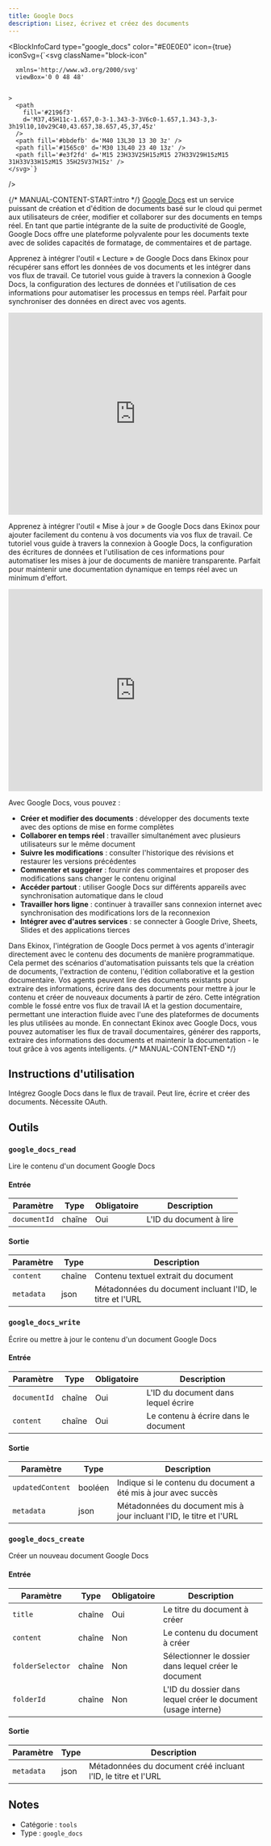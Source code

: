 ```yaml
---
title: Google Docs
description: Lisez, écrivez et créez des documents
---
```



<BlockInfoCard
  type="google_docs"
  color="#E0E0E0"
  icon={true}
  iconSvg={`<svg className="block-icon"

      xmlns='http://www.w3.org/2000/svg'
      viewBox='0 0 48 48'


    >
      <path
        fill='#2196f3'
        d='M37,45H11c-1.657,0-3-1.343-3-3V6c0-1.657,1.343-3,3-3h19l10,10v29C40,43.657,38.657,45,37,45z'
      />
      <path fill='#bbdefb' d='M40 13L30 13 30 3z' />
      <path fill='#1565c0' d='M30 13L40 23 40 13z' />
      <path fill='#e3f2fd' d='M15 23H33V25H15zM15 27H33V29H15zM15 31H33V33H15zM15 35H25V37H15z' />
    </svg>`}
/>

{/* MANUAL-CONTENT-START:intro */}
[Google Docs](https://docs.google.com) est un service puissant de création et d'édition de documents basé sur le cloud qui permet aux utilisateurs de créer, modifier et collaborer sur des documents en temps réel. En tant que partie intégrante de la suite de productivité de Google, Google Docs offre une plateforme polyvalente pour les documents texte avec de solides capacités de formatage, de commentaires et de partage.

Apprenez à intégrer l'outil « Lecture » de Google Docs dans Ekinox pour récupérer sans effort les données de vos documents et les intégrer dans vos flux de travail. Ce tutoriel vous guide à travers la connexion à Google Docs, la configuration des lectures de données et l'utilisation de ces informations pour automatiser les processus en temps réel. Parfait pour synchroniser des données en direct avec vos agents.

<iframe
  width="100%"
  height="400"
  src="https://www.youtube.com/embed/f41gy9rBHhE"
  title="Utiliser l'outil de lecture Google Docs dans Ekinox"
  frameBorder="0"
  allow="accelerometer; autoplay; clipboard-write; encrypted-media; gyroscope; picture-in-picture"
  allowFullScreen
></iframe>

Apprenez à intégrer l'outil « Mise à jour » de Google Docs dans Ekinox pour ajouter facilement du contenu à vos documents via vos flux de travail. Ce tutoriel vous guide à travers la connexion à Google Docs, la configuration des écritures de données et l'utilisation de ces informations pour automatiser les mises à jour de documents de manière transparente. Parfait pour maintenir une documentation dynamique en temps réel avec un minimum d'effort.

<iframe
  width="100%"
  height="400"
  src="https://www.youtube.com/embed/L64ROHS2ivA"
  title="Utiliser l'outil de mise à jour Google Docs dans Ekinox"
  frameBorder="0"
  allow="accelerometer; autoplay; clipboard-write; encrypted-media; gyroscope; picture-in-picture"
  allowFullScreen
></iframe>

Avec Google Docs, vous pouvez :

- **Créer et modifier des documents** : développer des documents texte avec des options de mise en forme complètes
- **Collaborer en temps réel** : travailler simultanément avec plusieurs utilisateurs sur le même document
- **Suivre les modifications** : consulter l'historique des révisions et restaurer les versions précédentes
- **Commenter et suggérer** : fournir des commentaires et proposer des modifications sans changer le contenu original
- **Accéder partout** : utiliser Google Docs sur différents appareils avec synchronisation automatique dans le cloud
- **Travailler hors ligne** : continuer à travailler sans connexion internet avec synchronisation des modifications lors de la reconnexion
- **Intégrer avec d'autres services** : se connecter à Google Drive, Sheets, Slides et des applications tierces

Dans Ekinox, l'intégration de Google Docs permet à vos agents d'interagir directement avec le contenu des documents de manière programmatique. Cela permet des scénarios d'automatisation puissants tels que la création de documents, l'extraction de contenu, l'édition collaborative et la gestion documentaire. Vos agents peuvent lire des documents existants pour extraire des informations, écrire dans des documents pour mettre à jour le contenu et créer de nouveaux documents à partir de zéro. Cette intégration comble le fossé entre vos flux de travail IA et la gestion documentaire, permettant une interaction fluide avec l'une des plateformes de documents les plus utilisées au monde. En connectant Ekinox avec Google Docs, vous pouvez automatiser les flux de travail documentaires, générer des rapports, extraire des informations des documents et maintenir la documentation - le tout grâce à vos agents intelligents.
{/* MANUAL-CONTENT-END */}

## Instructions d'utilisation

Intégrez Google Docs dans le flux de travail. Peut lire, écrire et créer des documents. Nécessite OAuth.

## Outils

### `google_docs_read`

Lire le contenu d'un document Google Docs

#### Entrée

| Paramètre | Type | Obligatoire | Description |
| --------- | ---- | ----------- | ----------- |
| `documentId` | chaîne | Oui | L'ID du document à lire |

#### Sortie

| Paramètre | Type | Description |
| --------- | ---- | ----------- |
| `content` | chaîne | Contenu textuel extrait du document |
| `metadata` | json | Métadonnées du document incluant l'ID, le titre et l'URL |

### `google_docs_write`

Écrire ou mettre à jour le contenu d'un document Google Docs

#### Entrée

| Paramètre | Type | Obligatoire | Description |
| --------- | ---- | ----------- | ----------- |
| `documentId` | chaîne | Oui | L'ID du document dans lequel écrire |
| `content` | chaîne | Oui | Le contenu à écrire dans le document |

#### Sortie

| Paramètre | Type | Description |
| --------- | ---- | ----------- |
| `updatedContent` | booléen | Indique si le contenu du document a été mis à jour avec succès |
| `metadata` | json | Métadonnées du document mis à jour incluant l'ID, le titre et l'URL |

### `google_docs_create`

Créer un nouveau document Google Docs

#### Entrée

| Paramètre | Type | Obligatoire | Description |
| --------- | ---- | ----------- | ----------- |
| `title` | chaîne | Oui | Le titre du document à créer |
| `content` | chaîne | Non | Le contenu du document à créer |
| `folderSelector` | chaîne | Non | Sélectionner le dossier dans lequel créer le document |
| `folderId` | chaîne | Non | L'ID du dossier dans lequel créer le document \(usage interne\) |

#### Sortie

| Paramètre | Type | Description |
| --------- | ---- | ----------- |
| `metadata` | json | Métadonnées du document créé incluant l'ID, le titre et l'URL |

## Notes

- Catégorie : `tools`
- Type : `google_docs`
